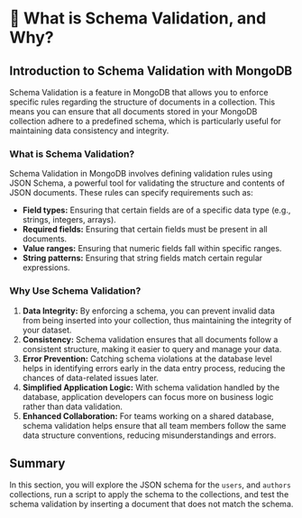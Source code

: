 # 📘 What is Schema Validation, and Why?

## Introduction to Schema Validation with MongoDB

Schema Validation is a feature in MongoDB that allows you to enforce specific rules regarding the structure of documents in a collection. This means you can ensure that all documents stored in your MongoDB collection adhere to a predefined schema, which is particularly useful for maintaining data consistency and integrity.

### What is Schema Validation?

Schema Validation in MongoDB involves defining validation rules using JSON Schema, a powerful tool for validating the structure and contents of JSON documents. These rules can specify requirements such as:

- **Field types:** Ensuring that certain fields are of a specific data type (e.g., strings, integers, arrays).
- **Required fields:** Ensuring that certain fields must be present in all documents.
- **Value ranges:** Ensuring that numeric fields fall within specific ranges.
- **String patterns:** Ensuring that string fields match certain regular expressions.

### Why Use Schema Validation?

1. **Data Integrity:** By enforcing a schema, you can prevent invalid data from being inserted into your collection, thus maintaining the integrity of your dataset.
2. **Consistency:** Schema validation ensures that all documents follow a consistent structure, making it easier to query and manage your data.
3. **Error Prevention:** Catching schema violations at the database level helps in identifying errors early in the data entry process, reducing the chances of data-related issues later.
4. **Simplified Application Logic:** With schema validation handled by the database, application developers can focus more on business logic rather than data validation.
5. **Enhanced Collaboration:** For teams working on a shared database, schema validation helps ensure that all team members follow the same data structure conventions, reducing misunderstandings and errors.

## Summary

In this section, you will explore the JSON schema for the `users`, and `authors` collections, run a script to apply the schema to the collections, and test the schema validation by inserting a document that does not match the schema.